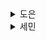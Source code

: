 <details>
<summary>도은</summary>
> MVC, MVP, MVVM을 살펴본다.<br/><br/>이 패턴들은 과거에 데스크톱 애플리케이션과 서버 사이드 애플리케이션의 구조화에 주로 사용되어 왔지만, 현재는 자바스크립트 환경에도 적용되어 사용되고 있다.

## MVC 패턴

- 애플리케이션의 구조를 개선하기 위해
- **관심사의 분리를 활용**

```
💡 비즈니스 데이터(모델), UI(뷰), 로직과 사용자 입력을 관리(컨트롤러)로 나눈다.
```

- 모델(Model)
  - 데이터와 비즈니스 로직을 관리
  - 데이터를 저장하거나 가공하는 역할
- 뷰(View)
  - UI를 담당하는 부분
  - 데이터를 받아서 화면에 렌더링하는 역할
  - 뷰 자체에서는 데이터를 변경 X, 입력을 받아 컨트롤러에 전달
- 컨트롤러(Controller)
  - 사용자의 입력을 처리하고 모델과 뷰를 연결하는 역할
  - 뷰에서 받은 사용자 입력을 모델에 전달하고, 변경된 데이터를 다시 뷰에 업데이트

**_🤔 React 애플리케이션에서 MVC 패턴을 적용해본다면_**

- Model → 관심사 분리된 비즈니스 로직 (훅, 상태 관리 함수, API 호출 등)
- View → React 컴포넌트 (UI 렌더링)
- Model → 이벤트 핸들러 함수 (사용자 입력 처리, 상태 업데이트 등)
  - 주로 이벤트 핸들러 함수에서 사용자 입력으로 Model에 전달해 처리

라고 느껴졌다.

## MVP 패턴

- UI(View)와 비즈니스 로직(Model)을 더 강하게 분리하기 위해 등장한 패턴
- Presenter는 **UI 로직을 담당**
  - View는 오직 UI만 관리, Presenter는 UI를 어떻게 표현할지를 결정
  - Presenter는 비즈니스 로직을 포함 X
- Presenter는 View와 직접 소통하지만, Model은 View와 직접 통신하지 않는다.
- 일반적으로 View와 1:1 관계를 가진다.
- View와 Model은 서로 알 필요가 없다.

## MVVM 패턴

- View와 Model을 분리하면서도, 더 나은 **양방향 데이터 바인딩**을 제공하는 구조
- Model: 상태 및 비즈니스 로직을 담당
- View: 사용자에게 보여지는 UI를 담당
  - 사용자 입력을 ViewModel에게 전달, ViewModel의 상태를 반영하여 UI를 갱신
- ViewModel: 데이터 변환기의 역할을 하는 특수한 컨트롤러
  - Model로부터 데이터를 가져와서 View에 표시할 수 있는 형태로 변환
  - ViewModel은 View와 Model을 연결하지만, View를 직접적으로 수정 X

```
💡 양방향 데이터 바인딩
   - View와 ViewModel 간에 데이터가 자동으로 동기화
   - View에서 사용자가 입력한 데이터는 ViewModel에 자동으로 반영, ViewModel의 데이터가 변경되면 View가 자동으로 업데이트
```

## MVC vs MVP vs MVVM

- MVP와 MVVM은 모두 MVC에서 파생된 패턴
- 이 파생 패턴들 사이의 핵심 차이점은 **각 계층이 다른 계층에 대해 갖는 의존성과 서로 얼마나 강하게 연결**되어 있는지에

```
💡 MVC에서는 View가 아키텍처의 최상단에 위치하고 그 옆에는 Controller가 있다
```

- Model은 Controller 아래에 있다.
- View는 Controller에 대해 알고 있고, Controller는 Model에 대해 알고 있다.
- 이 구조에서 View는 Model에 직접 접근할 수 있다.

```
💡 MVP에서는 Controller의 역할이 Presenter로 대체된다
```

- Presenter는 View와 동일한 계층에 존재
- View와 Model 양쪽에서 발생하는 이벤트를 수신하고 이들 간의 동작을 조정

```
💡 MVVM은 ViewModel이 View를 참조할 필요가 없다. View는 ViewModel의 속성을 바인딩하여 표현할 수 있다.
```

## 와! 억지로 패턴을 쑤셔넣어보려니까 쉽지 않다.

- GPT한테 MVC, MVP, MVVM을 각각 적용한 리액트 TODO List 예제를 내놓으라니까
- 억지 코드같이 보이는 것들만 내놓았다.
- 잘 타일러서 차이점이 두드러지게 볼려고 해도 계속 억지같이 느껴졌다..

패턴을 억지로 보기보다는 이러한 MV\* 패턴들은 크게 보면

- 비즈니스 로직 (제일 복잡한)
- 비즈니스 로직을 추상화한 핸들러
- View 로직

을 분리로 느꼈다. 위 MV\* 패턴을 파보기 전에는 View 로직에 이벤트 핸들러가 많이 포함되어 있어 View 컴포넌트가 비대해지는 걸 많이 느끼곤 했다.

👇 AS-IS

```tsx
const TransferMoneyInputScreen = () => {
  const [amount, setAmount] = useState<number>(0);
  const { isOverLimit, message } = useValidateTransferAmount(amount);
  const isDisableTransfer = amount === 0 || isOverLimit;

  return (
    <div css={contentCss}>
      <Popover open={isOverLimit}>
        <Popover.Trigger>
          <ReceiverInfoWithInput
            name="김경철"
            bankImageUrl="https://t1.daumcdn.net/kakaopay/assignment/frontend/assets/shinhan.png"
            bankName="신한"
            accountNumber="110-1234-5678"
            amount={amount}
            setAmount={setAmount}
            state={!isOverLimit ? 'default' : 'error'}
          />
        </Popover.Trigger>
        <Popover.Content arrow theme="red">
          {message}
        </Popover.Content>
      </Popover>
      <MyInfo />

      <SafeAreaBottom>
        <AmountButtons disabled={isOverLimit} setAmount={setAmount} />
        <AmountKeypad disabled={isOverLimit} setAmount={setAmount} />
        <Button theme="yellow" disabled={isDisableTransfer}>
          확인
        </Button>
      </SafeAreaBottom>
    </div>
  );
};

export default TransferMoneyInputScreen;
```

👇 TO-BE

- 단순 View로직만 가지고 있는 컴포넌트와 비즈니스 로직이 들어가야 하는 컴포넌트를 좀 더 쪼갰다.
- 작은 View들의 조합을 하나의 View로 만들어 Controller에서 다룰 경우
  - 내부 특정 컴포넌트에서만 필요한 데이터를 위해 상위 View에서 불필요하게 상태를 관리하고 props drilling이 발생하는 문제가 생길 수 있다.
  - 또한, 컴파운드 패턴을 사용하여 View의 형태나 데이터 흐름을 좀 더 명확하고 직관적으로 파악할 수 있게 한다. 이는 뚜렷한 구조와 함께 관리가 수월하도록 한다.
- 흩어져있던 핸들러 함수들을 Controller에서 일괄로 확인할 수 있어 유지보수면에서도 더 용이하다고 생각들었다.

```tsx
const TransferMoneyViewContainer = (props: TransferMoneyViewProps) => {
  const { children } = props;
  return <div css={containerCss}>{children}</div>;
};

const ReceiverInfoView = (props: ReceiverInfoViewProps) => {
  const { name, bankInfo, accountNumber, amount } = props;
  return ...
};

const InputView = forwardRef<HTMLInputElement, InputViewProps>((props, ref) => {
  const { state, ...restProps } = props;
  return ...
})

const MyAccountInfoView = (props: MyAccountInfoViewProps) => {
  const { bankName, NumberTail, balance } = props;
  return ...
};


const AmountPadsView = (props: AmountPadsViewProps) => {
  const { state, onAction } = props;
  return ...
};

const TransferMoneyView = {
  Container: TransferMoneyViewContainer,
  MyAccountInfo: MyAccountInfoView,
  ReceiverInfo: ReceiverInfoView,
  Input: InputView,
  AmountPads: AmountPadsView,
};

const TransferViewController = () => {
  const [amount, setAmount] = useState(0);
  const receiverInfo = useReceiverInfo();
  const myAccountInfo = useMyAccountInfo();

  const { data: limits } = useGetLimits() // 이미 처리까지 select끼지 마친
  const { isOverLimit } = useValidateTransferAmount(amount, [...limits])

  const handleAmountAction = (actionType: 'change' | 'append' | 'delete') => {
     case 'change':
      return (value: string) => setAmount(Number(value));

    case 'append':
      return (digit: string) => {
        setAmount((prev) => Number(prev.toString() + digit));
      };

    case 'delete':
      return () => {
        setAmount((prev) => {
          const newValue = prev.toString().slice(0, -1);
          return newValue ? Number(newValue) : 0;
        });
      };
  }

  return (
    <TransferMoneyView.Container>
      <TransferMoneyView.ReceiverInfo {...receiverInfo} />
      <TransferMoneyView.Input state={!isOverLimit} value={amount} onChange={e => handleAmountAction('change')(e.target.value)} />
      <TransferMoneyView.MyAccountInfo {...myAccountInfo} />
      <SafeAreaBottom>
        <TransferMoneyView.AmountPads state={!isOverLimit} onAction={handleAmountAction} />
      </SafeAreaBottom>
    </TransferMoneyView.Container>
  );
};
```

</details>

<details>
<summary>세민</summary>
## 패턴의 종류

### MVC 패턴

- Model: 도메인 관련 데이터를 다루며 View와 Controller 에 대해서는 관여하지 않음
- View: 모델의 현재 상태를 표현
- Controller: View와 Model의 상호작용 로직을 처리

#### 레이싱카 게임을 MVC 패턴으로 구현

- Model: Car.js
  - Car 이라는 하나의 객체로서 차의 움직임 (move) 을 책임진다.

```js
const { GAME } = require('../constant/constants');
const common = require('../utils/common');

class Car {
  #name;
  #distance;

  constructor(name) {
    this.#name = name;
    this.#distance = 0;
  }

  move() {
    const randomNumber = common.generateRandomNumberInRange(GAME.MOVE_CONDITION.min, GAME.MOVE_CONDITION.max);
    if (randomNumber >= GAME.MOVE_CONDITION.satisfaction) this.#distance += 1;
  }

  getName() {
    return this.#name;
  }

  getDistance() {
    return this.#distance;
  }
}

module.exports = Car;
```

- View: InputView.js
  - readline 모듈을 통해서 console 입력 받기

```js
const readlinePromises = require('node:readline/promises');
const rl = readlinePromises.createInterface({
  input: process.stdin,
  output: process.stdout,
});

const InputView = {
  async readline(text) {
    const input = await rl.question(text);
    return input;
  },
};

module.exports = InputView;
```

- View: OutputView.js
  - console output

```js
const OutputView = {
  print(text) {
    console.log(text);
  },
};

module.exports = OutputView;
```

- Controller: RacingGame.js
  - view, model 상호작용 로직

```js
const InputView = require('../view/InputView');
const OutputView = require('../view/OutputView');
const Car = require('../domain/Car');
const { GAME, INPUT, OUTPUT } = require('../constant/constants');
const { validateCarNames, validateWinningDistance } = require('../validation/input.js');
const { toInt } = require('../utils/common');

class RacingGame {
  #cars;
  #winningDistance;
  #histories;

  constructor() {
    this.#cars = [];
    this.#winningDistance = 0;
    this.#histories = [];
  }

  play() {
    OutputView.print(OUTPUT.startGame);
    this.setCars();
  }

  async setCars() {
    const input = await InputView.readline(INPUT.carName);
    const carNames = input.split(GAME.nameDivider);
    if (!validateCarNames(carNames)) return this.setCars();
    this.makeCars(carNames);
  }

  async makeCars(carNames) {
    carNames.forEach((carName) => {
      this.#cars.push(new Car(carName));
    });
    this.setWinningDistance();
  }

  async setWinningDistance() {
    this.#winningDistance = toInt(await InputView.readline(INPUT.winningDistance));
    if (!validateWinningDistance(this.#winningDistance)) return this.setWinningDistance();
    this.moveCars();
  }

  moveCars() {
    this.#cars.forEach((car) => car.move());
    this.#histories.push(this.#cars.map((car) => ({ name: car.getName(), distance: car.getDistance() })));
    if (!this.#cars.some((car) => car.getDistance() >= this.#winningDistance)) {
      this.moveCars();
      return;
    }
    this.#showResult();
  }

  #showResult() {
    OutputView.print(OUTPUT.resultMent);
    this.#histories.forEach((history) => {
      history.forEach((car) => {
        OutputView.print(OUTPUT.result(car));
      });
      OutputView.print('');
    });
    this.showWinners();
  }

  showWinners() {
    const winners = this.#cars.filter((car) => car.isFinish(this.#winningDistance));
    OutputView.print(OUTPUT.winner(winners));
  }
}
module.exports = RacingGame;
```

---

### MVP 패턴

- Presenter: UI와 비즈니스 로직을 중재

#### 전환 이유 (장점)

- 테스트 용이성: Presenter는 UI와 독립된 순수 로직으로 구현되므로, 단위 테스트를 통한 검증이 쉬움
- 유연성 및 모듈화: View 인터페이스를 추상화함으로써 다양한 UI 구현(예: 웹, 모바일) 간에 코드를 재사용하거나 교체하기 편리
- 단순한 View 구현: View는 단순히 데이터를 표현하는 역할만 수행하므로, 복잡한 로직이 줄어들고 UI 변경에 따른 영향을 최소화

#### MVC와의 차이점

- 의미론적인 수준이여서, MVC에 존재하는 근본적인 문제들이 존재할 가능성이 크다.

---

### MVVM 패턴

- ViewModel: Model과 View 사이의 인터페이스 역할 (데이터를 바인딩)
  - DOM(View) -> DOM Listeners (ViewModel) -> JS Logic(Model) -> Directives(ViewModel) -> DOM(View) 와 같은 순서

대표적으로 Vue 가 VM을 이용한 양방향 데이터 바인딩을 수행한 프레임워크이다.

#### 전환 이유 (장점)

- 양방향 데이터 바인딩: View와 ViewModel 간 자동 동기화가 이루어져, 코드에서 직접 UI 업데이트를 관리할 필요가 없습니다. 이로 인해 개발 생산성이 향상되고, UI 업데이트 로직이 단순해짐
- 명령(Command) 및 이벤트 처리: 단순히 데이터를 보관하는 역할을 넘어 사용자의 행동(예: 버튼 클릭)과 관련된 명령(Command)들을 구현하여, View와 연동할 수 있게 함

#### 레이싱카 게임을 MVVM 패턴으로 구현

`Model과 View는 MVC와 동일함.`

- ViewModel

```js
const EventEmitter = require('events');
const Car = require('../domain/Car');
const { GAME } = require('../constant/constants');
const { validateCarNames, validateWinningDistance } = require('../validation/input.js');
const { toInt } = require('../utils/common');

class RacingGameViewModel extends EventEmitter {
  #cars;
  #winningDistance;
  #histories;

  constructor() {
    super();
    this.#cars = [];
    this.#winningDistance = 0;
    this.#histories = [];
  }

  setCars(carNames) {
    if (!validateCarNames(carNames)) {
      this.emit('error', '잘못된 자동차 이름입니다. 다시 입력해주세요.');
      return;
    }
    carNames.forEach((name) => {
      this.#cars.push(new Car(name));
    });
    this.emit('carsSet');
  }

  setWinningDistance(distance) {
    const intDistance = toInt(distance);
    if (!validateWinningDistance(intDistance)) {
      this.emit('error', '잘못된 우승 거리입니다. 다시 입력해주세요.');
      return;
    }
    this.#winningDistance = intDistance;
    this.emit('winningDistanceSet');
  }

  moveCars() {
    const moveRound = () => {
      this.#cars.forEach((car) => car.move());
      const currentRound = this.#cars.map((car) => ({
        name: car.getName(),
        distance: car.getDistance(),
      }));
      this.#histories.push(currentRound);
      this.emit('roundCompleted', currentRound);

      if (this.#cars.some((car) => car.getDistance() >= this.#winningDistance)) {
        this.emit('raceCompleted', this.#cars, this.#histories);
      } else {
        setImmediate(moveRound);
      }
    };

    moveRound();
  }

  getWinningDistance() {
    return this.#winningDistance;
  }
}

module.exports = RacingGameViewModel;
```

```js
const InputView = require('../view/InputView');
const OutputView = require('../view/OutputView');
const RacingGameViewModel = require('../viewmodel/RacingGameViewModel');
const { INPUT, OUTPUT, GAME } = require('../constant/constants');

class RacingGameView {
  constructor() {
    this.viewModel = new RacingGameViewModel();

    this.viewModel.on('error', (message) => {
      OutputView.print(message);
      this.start();
    });

    this.viewModel.on('carsSet', () => {
      this.askWinningDistance();
    });

    this.viewModel.on('winningDistanceSet', () => {
      this.viewModel.moveCars();
    });

    this.viewModel.on('roundCompleted', (roundData) => {
      roundData.forEach((carData) => {
        OutputView.print(OUTPUT.result(carData));
      });
      OutputView.print('');
    });

    this.viewModel.on('raceCompleted', (cars, histories) => {
      OutputView.print(OUTPUT.resultMent);
      histories.forEach((round) => {
        round.forEach((carData) => {
          OutputView.print(OUTPUT.result(carData));
        });
        OutputView.print('');
      });
      this.showWinners(cars);
    });
  }

  async start() {
    OutputView.print(OUTPUT.startGame);
    await this.askCarNames();
  }

  async askCarNames() {
    const input = await InputView.readline(INPUT.carName);
    const carNames = input.split(GAME.nameDivider);
    this.viewModel.setCars(carNames);
  }

  async askWinningDistance() {
    const input = await InputView.readline(INPUT.winningDistance);
    this.viewModel.setWinningDistance(input);
  }

  showWinners(cars) {
    const winningDistance = this.viewModel.getWinningDistance();
    const winners = cars.filter((car) => car.getDistance() >= winningDistance);
    OutputView.print(OUTPUT.winner(winners));
    process.exit(0);
  }
}

module.exports = RacingGameView;
```

</details>
